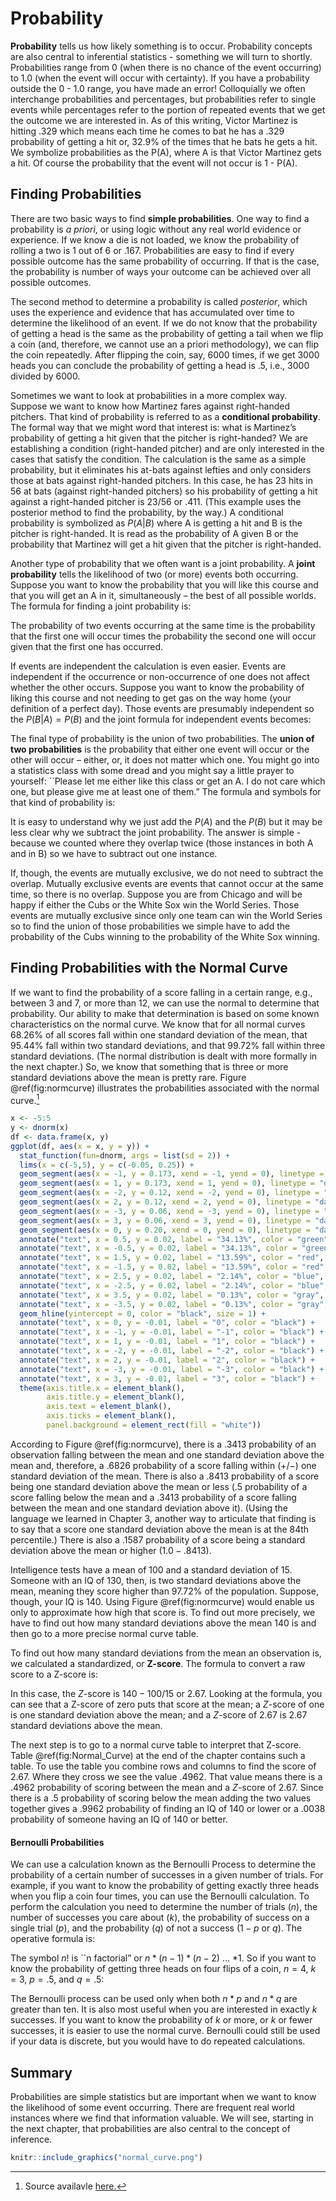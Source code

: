 # Probability

__Probability__ tells us how likely something is to occur.  Probability concepts are also central to inferential statistics - something we will turn to shortly. Probabilities range from 0 (when there is no chance of the event occurring) to 1.0 (when the event will occur with certainty).  If you have a probability outside the 0 - 1.0 range, you have made an error!  Colloquially we often interchange probabilities and percentages, but probabilities refer to single events while percentages refer to the portion of repeated events that we get the outcome we are interested in.  As of this writing, Victor Martinez is hitting .329 which means each time he comes to bat he has a .329 probability of getting a hit or, 32.9\% of the times that he bats he gets a hit.  We symbolize probabilities as the P(A), where A is that Victor Martinez gets a hit.   Of course the probability that the event will not occur is 1 - P(A).

## Finding Probabilities

There are two basic ways to find __simple probabilities__.  One way to find a probability is _a priori_, or using logic without any real world evidence or experience.  If we know a die is not loaded, we know the probability of rolling a two is 1 out of 6 or .167.  Probabilities are easy to find if every possible outcome has the same probability of occurring.  If that is the case, the probability is number of ways your outcome can be achieved over all possible outcomes.  

The second method to determine a probability is called _posterior_, which uses the experience and evidence that has accumulated over time to determine the likelihood of an event.  If we do not know that the probability of getting a head is the same as the probability of getting a tail when we flip a coin (and, therefore, we cannot use an a priori methodology), we can flip the coin repeatedly.  After flipping the coin, say, 6000 times, if we get 3000 heads you can conclude the probability of getting a head is .5, i.e., 3000 divided by 6000.
  
Sometimes we want to look at probabilities in a more complex way.  Suppose we want to know how Martinez fares against right-handed pitchers.  That kind of probability is referred to as a __conditional probability__.  The formal way that we might word that interest is: what is Martinez's probability of getting a hit given that the pitcher is right-handed?  We are establishing a condition (right-handed pitcher) and are only interested in the cases that satisfy the condition.  The calculation is the same as a simple probability, but it eliminates his at-bats against lefties and only considers those at bats against right-handed pitchers.   In this case, he has 23 hits in 56 at bats (against right-handed pitchers) so his probability of getting a hit against a right-handed pitcher is $23/56$ or .411.  (This example uses the posterior method to find the probability, by the way.)  A conditional probability is symbolized as $P(A|B)$ where A is getting a hit and B is the pitcher is right-handed.  It is read as the probability of A given B or the probability that Martinez will get a hit given that the pitcher is right-handed.

Another type of probability that we often want is a joint probability.  A __joint probability__ tells the likelihood of two (or more) events both occurring.   Suppose you want to know the probability that you will like this course and that you will get an A in it, simultaneously -- the best of all possible worlds.   The formula for finding a joint probability is:

\begin{equation}
  P(A \cap B) = P(A) * P(B|A) or P(B) * P(A|B)
  (\#eq:04-1)
\end{equation}

The probability of two events occurring at the same time is the probability that the first one will occur times the probability the second one will occur given that the first one has occurred.  

If events are independent the calculation is even easier.  Events are independent if the occurrence or non-occurrence of one does not affect whether the other occurs.  Suppose you want to know the probability of liking this course and not needing to get gas on the way home (your definition of a perfect day).  Those events are presumably independent so the $P(B|A) = P(B)$ and the joint formula for independent events becomes:

\begin{equation}
  P(A \cap B) = P(A) * P(B)
  (\#eq:04-2)
\end{equation}

The final type of probability is the union of two probabilities.  The __union of two probabilities__ is the probability that either one event will occur or the other will occur -- either, or, it does not matter which one.  You might go into a statistics class with some dread and you might say a little prayer to yourself: ``Please let me either like this class or get an A.  I do not care which one, but please give me at least one of them."  The formula and symbols for that kind of probability is:

\begin{equation}
  P(A \cup B) = P(A) + P(B) - P(A \cap B)
  (\#eq:04-3)
\end{equation}

It is easy to understand why we just add the $P(A)$ and the $P(B)$ but it may be less clear why we subtract the joint probability.   The answer is simple - because we counted where they overlap twice (those instances in both A and in B) so we have to subtract out one instance.  

If, though, the events are mutually exclusive, we do not need to subtract the overlap.  Mutually exclusive events are events that cannot occur at the same time, so there is no overlap.  Suppose you are from Chicago and will be happy if either the Cubs or the White Sox win the World Series.  Those events are mutually exclusive since only one team can win the World Series so to find the union of those probabilities we simple have to add the probability of the Cubs winning to the probability of the White Sox winning.

## Finding Probabilities with the Normal Curve
If we want to find the probability of a score falling in a certain range, e.g., between 3 and 7, or more than 12, we can use the normal to determine that probability.  Our ability to make that determination is based on some known characteristics on the normal curve.  We know that for all normal curves 68.26\% of all scores fall within one standard deviation of the mean, that 95.44\% fall within two standard deviations, and that 99.72\% fall within three standard deviations.  (The normal distribution is dealt with more formally in the next chapter.) So, we know that something that is three or more standard deviations above the mean is pretty rare.  Figure \@ref(fig:normcurve) illustrates the probabilities associated with the normal curve.^[Source availavle [here.](http://whatilearned.wikia.com/wiki/File:Normal_curve_probability.jpg)]

```r
x <- -5:5
y <- dnorm(x)
df <- data.frame(x, y)
ggplot(df, aes(x = x, y = y)) +
  stat_function(fun=dnorm, args = list(sd = 2)) +
  lims(x = c(-5,5), y = c(-0.05, 0.25)) +
  geom_segment(aes(x = -1, y = 0.173, xend = -1, yend = 0), linetype = "dashed", color = "green") +
  geom_segment(aes(x = 1, y = 0.173, xend = 1, yend = 0), linetype = "dashed", color = "green") +
  geom_segment(aes(x = -2, y = 0.12, xend = -2, yend = 0), linetype = "dashed", color = "red") +
  geom_segment(aes(x = 2, y = 0.12, xend = 2, yend = 0), linetype = "dashed", color = "red") +
  geom_segment(aes(x = -3, y = 0.06, xend = -3, yend = 0), linetype = "dashed", color = "blue") +
  geom_segment(aes(x = 3, y = 0.06, xend = 3, yend = 0), linetype = "dashed", color = "blue") +
  geom_segment(aes(x = 0, y = 0.20, xend = 0, yend = 0), linetype = "dashed", color = "black") +
  annotate("text", x = 0.5, y = 0.02, label = "34.13%", color = "green", size = 3) +
  annotate("text", x = -0.5, y = 0.02, label = "34.13%", color = "green", size = 3) +
  annotate("text", x = 1.5, y = 0.02, label = "13.59%", color = "red", size = 3) +
  annotate("text", x = -1.5, y = 0.02, label = "13.59%", color = "red", size = 3) +
  annotate("text", x = 2.5, y = 0.02, label = "2.14%", color = "blue", size = 3) +
  annotate("text", x = -2.5, y = 0.02, label = "2.14%", color = "blue", size = 3) +
  annotate("text", x = 3.5, y = 0.02, label = "0.13%", color = "gray", size = 3) +
  annotate("text", x = -3.5, y = 0.02, label = "0.13%", color = "gray", size = 3) +
  geom_hline(yintercept = 0, color = "black", size = 1) +
  annotate("text", x = 0, y = -0.01, label = "0", color = "black") +
  annotate("text", x = -1, y = -0.01, label = "-1", color = "black") +
  annotate("text", x = 1, y = -0.01, label = "1", color = "black") +
  annotate("text", x = -2, y = -0.01, label = "-2", color = "black") +
  annotate("text", x = 2, y = -0.01, label = "2", color = "black") +
  annotate("text", x = -3, y = -0.01, label = "-3", color = "black") +
  annotate("text", x = 3, y = -0.01, label = "3", color = "black") +
  theme(axis.title.x = element_blank(),
        axis.title.y = element_blank(),
        axis.text = element_blank(),
        axis.ticks = element_blank(),
        panel.background = element_rect(fill = "white"))
```

According to Figure \@ref(fig:normcurve), there is a .3413 probability of an observation falling between the mean and one standard deviation above the mean and, therefore, a .6826 probability of a score falling within $(+/-)$ one standard deviation of the mean.   There is also a .8413 probability of a score being one standard deviation above the mean or less (.5 probability of a score falling below the mean and a .3413 probability of a score falling between the mean and one standard deviation above it).   (Using the language we learned in Chapter 3, another way to articulate that finding is to say that a score one standard deviation above the mean is at the 84th percentile.)  There is also a .1587 probability of a score being a standard deviation above the mean or higher $(1.0 - .8413)$. 

Intelligence tests have a mean of 100 and a standard deviation of 15.  Someone with an IQ of 130, then, is two standard deviations above the mean, meaning they score higher than 97.72\% of the population.  Suppose, though, your IQ is 140.  Using Figure \@ref(fig:normcurve) would enable us only to approximate how high that score is.  To find out more precisely, we have to find out how many standard deviations above the mean 140 is and then go to a more precise normal curve table.

To find out how many standard deviations from the mean an observation is, we calculated a standardized, or __Z-score__.  The formula to convert a raw score to a Z-score is:

\begin{equation}
Z = \frac{x-\mu}{\sigma}
(\#eq:04-4)
\end{equation}

In this case, the $Z$-score is $140-100/15$ or $2.67$.  Looking at the formula, you can see that a Z-score of zero puts that score at the mean; a $Z$-score of one is one standard deviation above the mean; and a $Z$-score of $2.67$ is $2.67$ standard deviations above the mean.

The next step is to go to a normal curve table to interpret that Z-score.  Table \@ref(fig:Normal_Curve) at the end of the chapter contains such a table.  To use the table you combine rows and columns to find the score of 2.67.  Where they cross we see the value .4962.  That value means there is a .4962 probability of scoring between the mean and a $Z$-score of 2.67.  Since there is a .5 probability of scoring below the mean adding the two values together gives a .9962 probability of finding an IQ of 140 or lower or a .0038 probability of someone having an IQ of 140 or better.

#### Bernoulli Probabilities {-}
We can use a calculation known as the Bernoulli Process to determine the probability of a certain number of successes in a given number of trials.  For example, if you want to know the probability of getting exactly three heads when you flip a coin four times, you can use the Bernoulli calculation.  To perform the calculation you need to determine the number of trials $(n)$, the number of successes you care about $(k)$, the probability of success on a single trial $(p)$, and the probability $(q)$ of not a success $(1-p$ or $q)$.  The operative formula is:

\begin{equation}
 \left(\frac{n!}{k!(n-k)!}\right) * p^k * q^{n-k}
\end{equation}

The symbol $n!$ is ``n factorial" or $n*(n-1)*(n-2)$ ... $* 1$.  So if you want to know the probability of getting three heads on four flips of a coin, $n=4$, $k=3$, $p=.5$, and $q=.5$:

\begin{equation}
  \left(\frac{4!}{3!(4-3)!}\right) * .5^3 * .5^{4-3} = .25
\end{equation}

The Bernoulli process can be used only when both $n * p$ and $n * q$ are greater than ten.  It is also most useful when you are interested in exactly $k$ successes.  If you want to know the probability of $k$ or more, or $k$ or fewer successes, it is easier to use the normal curve.  Bernoulli could still be used if your data is discrete, but you would have to do repeated calculations.


## Summary
Probabilities are simple statistics but are important when we want to know the likelihood of some event occurring.  There are frequent real world instances where we find that information valuable.  We will see, starting in the next chapter, that probabilities are also central to the concept of inference.

```r
knitr::include_graphics("normal_curve.png")
```
